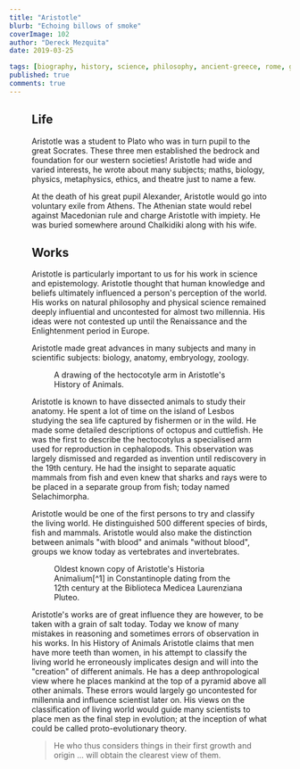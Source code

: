 ```yaml
---
title: "Aristotle"
blurb: "Echoing billows of smoke"
coverImage: 102
author: "Dereck Mezquita"
date: 2019-03-25

tags: [biography, history, science, philosophy, ancient-greece, rome, greek]
published: true
comments: true
---
```


<Figure src="/references/biography_aristotle/schoolOfAthens_raphael.jpg" />

## Life

Aristotle was a student to Plato who was in turn pupil to the great Socrates. These three men established the bedrock and foundation for our western societies! Aristotle had wide and varied interests, he wrote about many subjects; maths, biology, physics, metaphysics, ethics, and theatre just to name a few.

At the death of his great pupil Alexander, Aristotle would go into voluntary exile from Athens. The Athenian state would rebel against Macedonian rule and charge Aristotle with impiety. He was buried somewhere around Chalkidiki along with his wife.

## Works

Aristotle is particularly important to us for his work in science and epistemology. Aristotle thought that human knowledge and beliefs ultimately influenced a person's perception of the world. His works on natural philosophy and physical science remained deeply influential and uncontested for almost two millennia. His ideas were not contested up until the Renaissance and the Enlightenment period in Europe.

Aristotle made great advances in many subjects and many in scientific subjects: biology, anatomy, embryology, zoology.

<Figure src="/references/biography_aristotle/hectocotyleArm_historyOfAnimals.jpg">
    A drawing of the hectocotyle arm in Aristotle's History of Animals.
</Figure>

Aristotle is known to have dissected animals to study their anatomy. He spent a lot of time on the island of Lesbos studying the sea life captured by fishermen or in the wild. He made some detailed descriptions of octopus and cuttlefish. He was the first to describe the hectocotylus a specialised arm used for reproduction in cephalopods. This observation was largely dismissed and regarded as invention until rediscovery in the 19th century. He had the insight to separate aquatic mammals from fish and even knew that sharks and rays were to be placed in a separate group from fish; today named Selachimorpha.

Aristotle would be one of the first persons to try and classify the living world. He distinguished 500 different species of birds, fish and mammals. Aristotle would also make the distinction between animals "with blood" and animals "without blood", groups we know today as vertebrates and invertebrates.

<Figure src="/references/biography_aristotle/historia-animalium-constantinople-12th-century-biblioteca-medicea-laurenziana-pluteo.jpg">
    Oldest known copy of Aristotle's Historia Animalium[^1] in Constantinople dating from the 12th century at the Biblioteca Medicea Laurenziana Pluteo.
</Figure>

Aristotle's works are of great influence they are however, to be taken with a grain of salt today. Today we know of many mistakes in reasoning and sometimes errors of observation in his works. In his History of Animals Aristotle claims that men have more teeth than women, in his attempt to classify the living world he erroneously implicates design and will into the "creation" of different animals. He has a deep anthropological view where he places mankind at the top of a pyramid above all other animals. These errors would largely go uncontested for millennia and influence scientist later on. His views on the classification of living world would guide many scientists to place men as the final step in evolution; at the inception of what could be called proto-evolutionary theory.

<Blockquote src="Aristotle, Politics">
    He who thus considers things in their first growth and origin ... will obtain the clearest view of them.
</Blockquote>

[^1]: [Historia Animalium](/references/biography_aristotle/aristotleHistoriaAnimalium.pdf")
